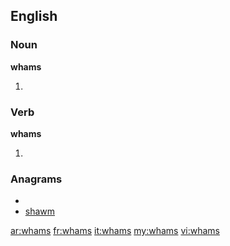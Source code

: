 ==English==

===Noun===
'''whams'''

# {{plural of|[[wham]]}}

===Verb===
'''whams'''

# {{third-person singular of|[[wham]]}}

===Anagrams===
* {{alphagram|ahmsw}}
* [[shawm#English|shawm]]

[[ar:whams]]
[[fr:whams]]
[[it:whams]]
[[my:whams]]
[[vi:whams]]